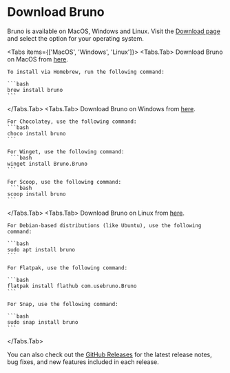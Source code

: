 
# Download Bruno

Bruno is available on MacOS, Windows and Linux.
Visit the [Download page](https://www.usebruno.com/downloads) and select the option for your operating system.

<Tabs items={['MacOS', 'Windows', 'Linux']}>
  <Tabs.Tab>
    Download Bruno on MacOS from [here](https://www.usebruno.com/downloads).

    To install via Homebrew, run the following command:

    ```bash
    brew install bruno
    ```

  </Tabs.Tab>
  <Tabs.Tab>
    Download Bruno on Windows from [here](https://www.usebruno.com/downloads).
    
    For Chocolatey, use the following command:
    ```bash
    choco install bruno
    ```

    For Winget, use the following command:
     ```bash
    winget install Bruno.Bruno
    ```

    For Scoop, use the following command:
     ```bash
    scoop install bruno
    ```

  </Tabs.Tab>
  <Tabs.Tab>
    Download Bruno on Linux from [here](https://www.usebruno.com/downloads).

    For Debian-based distributions (like Ubuntu), use the following command:

    ```bash
    sudo apt install bruno
    ```

    For Flatpak, use the following command:

    ```bash
    flatpak install flathub com.usebruno.Bruno
    ```

    For Snap, use the following command:

    ```bash
    sudo snap install bruno
    ```

  </Tabs.Tab>
</Tabs>

You can also check out the [GitHub Releases](https://github.com/usebruno/bruno/releases) for the latest release notes, bug fixes, and new features included in each release.
